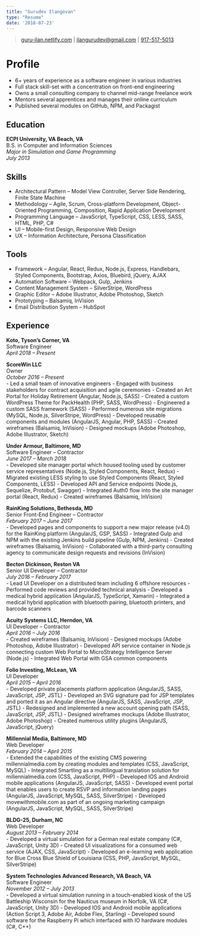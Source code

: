 ```yaml
---
title: "Gurudev Ilangovan"
type: "Resume"
date: '2018-07-23'
---
```

> [guru-ilan.netlify.com](guru-ilan.netlify.com) | 
[ilangurudev@gmail.com](mailto:ilangurudev@gmail.com) | 
[917-517-5013](tel:9175175013)

# Profile
- 6+ years of experience as a software engineer in various industries
- Full stack skill-set with a concentration on front-end engineering
- Owns a small consulting company to channel mid-range freelance work
- Mentors several apprentices and manages their online curriculum
- Published several modules on GitHub, NPM, and Packagist

## Education
**ECPI University, VA Beach, VA**  
B.S. in Computer and Information Sciences  
*Major in Simulation and Game Programming*  
*July 2013*  

## Skills
- Architectural Pattern &ndash; Model View Controller, Server Side Rendering, Finite State Machine
- Methodology &ndash; Agile, Scrum, Cross-platform Development, Object-Oriented Programming, Composition, Rapid Application Development
- Programming Language &ndash; JavaScript, TypeScript, CSS, LESS, SASS, HTML, PHP, C# 
- UI &ndash; Mobile-first Design, Responsive Web Design 
- UX &ndash; Information Architecture, Persona Classification

## Tools
- Framework &ndash; Angular, React, Redux, Node.js, Express, Handlebars, Styled Components, Bootstrap, Axios, Bluebird, jQuery, AJAX
- Automation Software &ndash; Webpack, Gulp, Jenkins
- Content Management System &ndash; SilverStripe, WordPress
- Graphic Editor &ndash; Adobe Illustrator, Adobe Photoshop, Sketch
- Prototyping &ndash; Balsamiq, InVision
- Email Distribution System &ndash; HubSpot

## Experience
**Koto, Tyson's Corner, VA**  
Software Engineer  
*April 2018 &ndash; Present*  

**ScoreWin LLC**  
Owner  
*October 2016 &ndash; Present*  
- Led a small team of innovative engineers
- Engaged with business stakeholders for contract acquisition and agile ceremonies
- Created an Art Portal for Holiday Retirement (Angular, Node.js, SASS)
- Created a custom WordPress Theme for PackHealth (PHP, SASS, WordPress)
- Engineered a custom SASS framework (SASS)
- Performed numerous site migrations (MySQL, Node.js, SilverStripe, WordPress)
- Developed reusable components and modules (AngularJS, Angular, PHP, SASS)
- Created wireframes (Balsamiq, InVision)
- Designed mockups (Adobe Photoshop, Adobe Illustrator, Sketch)

**Under Armour, Baltimore, MD**  
Software Engineer &ndash; Contractor  
*June 2017 &ndash; March 2018*  
- Developed site manager portal which housed tooling used by customer service representatives (Node.js, Styled Components, React, Redux)
- Migrated existing LESS styling to use Styled Components (React, Styled Components, LESS)
- Developed API and Service endpoints (Node.js, Sequelize, Protobuf, Swagger)
- Integrated Auth0 flow into the site manager portal (React, Redux)
- Created wireframes (Balsamiq, InVision)

**RainKing Solutions, Bethesda, MD**  
Senior Front-End Engineer &ndash; Contractor  
*February 2017 &ndash; June 2017*  
- Developed pages and components to support a new major release (v4.0) for the RainKing platform (AngularJS, GSP, SASS)
- Integrated Gulp and NPM with the existing Jenkins build pipeline (Gulp, NPM, Jenkins)
- Created wireframes (Balsamiq, InVision)
- Collaborated with a third-party consulting agency to communicate design requests and revisions (InVision)

**Becton Dickinson, Reston VA**  
Senior UI Developer &ndash; Contractor  
*July 2016 &ndash; February 2017*  
- Lead UI Developer on a distributed team including 6 offshore resources
- Performed code reviews and provided technical analysis
- Developed a medical hybrid application (AngularJS, TypeScript, Xamarin)
- Integrated a medical hybrid application with bluetooth pairing, bluetooth printers, and barcode scanners

**Acuity Systems LLC, Herndon, VA**  
UI Developer &ndash; Contractor  
*April 2016 &ndash; July 2016*  
- Created wireframes (Balsamiq, InVision)
- Designed mockups (Adobe Photoshop, Adobe Illustrator)
- Developed API service container in Node.js connecting custom Web Portal to MicroStrategy Intelligence Server (Node.js)
- Integrated Web Portal with GSA common components

**Folio Investing, McLean, VA**  
UI Developer  
*April 2015 &ndash; April 2016*  
- Developed private placements platform application (AngularJS, SASS, JavaScript, JSP, JSTL)
- Developed an SVG signature pad for JSP templates and ported it as an Angular directive (AngularJS, SASS, JavaScript, JSP, JSTL)
- Redesigned and implemented a new account opening path (SASS, JavaScript, JSP, JSTL)
- Designed wireframes mockups (Adobe Illustrator, Adobe Photoshop)
- Created numerous utility plugins (AngularJS, JavaScript, jQuery)

**Millennial Media, Baltimore, MD**  
Web Developer  
*February 2014 &ndash; April 2015*  
- Extended the capabilities of the existing CMS powering millennialmedia.com by creating modules and templates (CSS, JavaScript, MySQL)
- Integrated Smartling as a multilingual translation solution for millennialmedia.com (CSS, JavaScript, PHP)
- Developed IOS and Android mobile applications (AngularJS, JavaScript, SASS)
- Developed event portal that enables users to create RSVP and information landing pages (AngularJS, JavaScript, MySQL, SASS, SilverStripe)
- Developed movewithmobile.com as part of an ongoing marketing campaign (AngularJS, JavaScript, MySQL, SASS, SilverStripe)

**BLDG-25, Durham, NC**  
Web Developer  
*August 2013 &ndash; February 2014*  
- Developed a virtual simulation for a German real estate company (C#, JavaScript, Unity 3D)
- Created UI visualizations for a consumed web service (AJAX, CSS, JavaScript)
- Developed an e-learning web application for Blue Cross Blue Shield of Louisiana (CSS, PHP, JavaScript, MySQL, SilverStripe)

**System Technologies Advanced Research, VA Beach, VA**  
Software Engineer  
*November 2012 &ndash; July 2013*  
- Developed a virtual simulation running in a touch-enabled kiosk of the US Battleship Wisconsin for the Nauticus museum in Norfolk, VA (C#, JavaScript, Unity 3D)
- Developed IOS and Android mobile applications (Action Script 3, Adobe Air, Adobe Flex, Starling)
- Developed sound software for the Raspberry Pi which interfaced with IO hardware modules (C#, C++)
